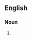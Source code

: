 ==English==

===Noun===
{{head|en|noun plural form|head=[[shrub]][[land]]s}}

# {{plural of|shrubland|lang=en}}